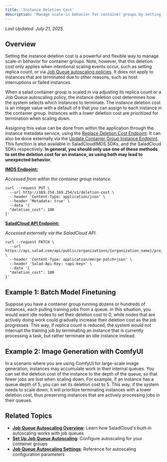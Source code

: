 ```yaml
---
title: 'Instance Deletion Cost'
description: 'Manage scale-in behavior for container groups by setting the instance deletion cost.'
---
```


_Last Updated: July 21, 2025_

## Overview

Setting the instance deletion cost is a powerful and flexible way to manage scale-in behavior for container groups.
Note, however, that this deletion cost only applies when intentional scaling events occur, such as setting replica
count, or via [Job Queue autoscaling policies](/container-engine/explanation/infrastructure-platform/autoscaling). It
does not apply to instances that are terminated due to other reasons, such as host interruptions or failed instances.

When a salad container group is scaled in via adjusting its replica count or a Job Queue autoscaling policy, the
instance deletion cost determines how the system selects which instances to terminate. The instance deletion cost is an
integer value with a default of `0` that you can assign to each instance in the container group. Instances with a lower
deletion cost are prioritized for termination when scaling down.

Assigning this value can be done from within the application through the instance metadata service, using the
[Replace Deletion Cost Endpoint](/reference/imds/replace-deletion-cost). It can also be done externally via the
[Update Container Group Instance Endpoint](/reference/saladcloud-api/container-groups/update-container-group-instance).
This function is also available in SaladCloudIMDS SDKs, and the SaladCloud SDKs respectively. **In general, you should
only use one of these methods to set the deletion cost for an instance, as using both may lead to unexpected behavior.**

**[IMDS Endpoint:](/reference/imds/replace-deletion-cost)**

_Accessed from within the container group instance._

```shell
curl --request PUT \
  --url http://169.254.169.254/v1/deletion-cost \
  --header 'Content-Type: application/json' \
  --header 'Metadata: true' \
  --data '{
  "deletion_cost": 100
}'
```

**[SaladCloud API Endpoint:](/reference/saladcloud-api/container-groups/update-container-group-instance)**

_Accessed externally via the SaladCloud API._

```shell
curl --request PATCH \
  --url https://api.salad.com/api/public/organizations/{organization_name}/projects/{project_name}/containers/{container_group_name}/instances/{container_group_instance_id} \
  --header 'Content-Type: application/merge-patch+json' \
  --header 'Salad-Api-Key: <api-key>' \
  --data '{
  "deletion_cost": 100
}'
```

## Example 1: Batch Model Finetuning

Suppose you have a container group running dozens or hundreds of instances, each pulling training jobs from a queue. In
this situation, you would want idle nodes to set their deletion cost to 0, while nodes that are actively doing work
could gradually increase their deletion cost as the job progresses. This way, if replica count is reduced, the system
would not interrupt the training job by terminating an instance that is currently processing a task, but rather
terminate an idle instance instead.

## Example 2: Image Generation with ComfyUI

In a scenario where you are using ComfyUI for large-scale image generation, instances may accumulate work in their
internal queues. You can set the deletion cost of the instance to the depth of the queue, so that fewer jobs are lost
when scaling down. For example, if an instance has a queue depth of 5, you can set its deletion cost to 5. This way, if
the system needs to scale down, it will prioritize terminating instances with a lower deletion cost, thus preserving
instances that are actively processing jobs in their queues.

## Related Topics

- **[Job Queue Autoscaling Overview](/container-engine/explanation/infrastructure-platform/autoscaling)**: Learn how
  SaladCloud's built-in autoscaling works with job queues
- **[Set Up Job Queue Autoscaling](/container-engine/how-to-guides/autoscaling/enable-autoscaling)**: Configure
  autoscaling for your container groups
- **[Job Queue Autoscaling Settings](/container-engine/reference/autoscaling/settings)**: Reference for autoscaling
  configuration parameters
